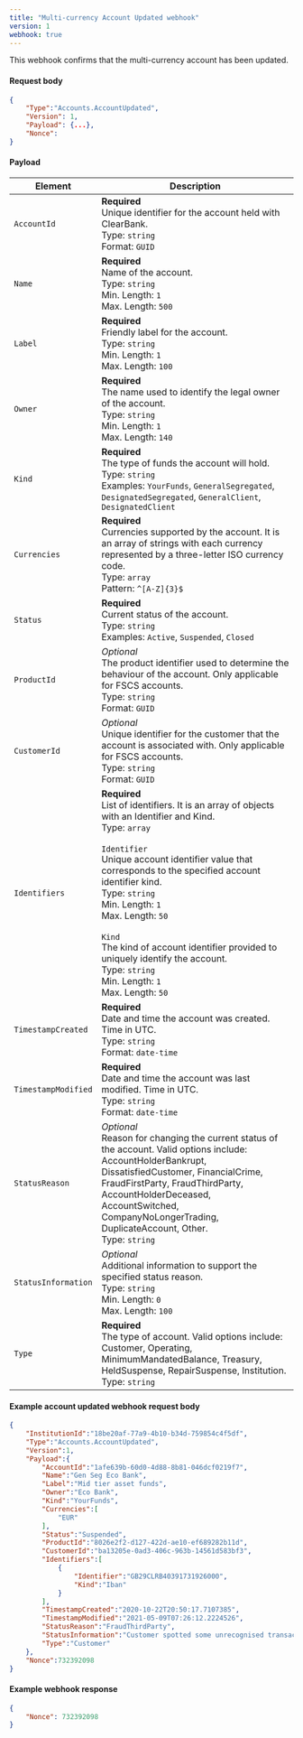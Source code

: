 ---
title: "Multi-currency Account Updated webhook"
version: 1
webhook: true
---

This webhook confirms that the multi-currency account has been updated.

#### Request body

```json
{
    "Type":"Accounts.AccountUpdated",
    "Version": 1,
    "Payload": {...},
    "Nonce":
}
```

#### Payload
| Element                 | Description                                                                                                                                                                                                               |
|-------------------------|---------------------------------------------------------------------------------------------------------------------------------------------------------------------------------------------------------------------------|
| `AccountId`             | **Required**<br /> Unique identifier for the account held with ClearBank.<br /> Type: `string`<br /> Format: `GUID`<br />                                                                                                 |
| `Name`                  | **Required**<br /> Name of the account.<br /> Type: `string`<br /> Min. Length: `1`<br /> Max. Length: `500`<br />                                                                                                        |
| `Label`                 | **Required**<br /> Friendly label for the account.<br /> Type: `string`<br /> Min. Length: `1`<br /> Max. Length: `100`<br />                                                                                             |
| `Owner`                 | **Required**<br /> The name used to identify the legal owner of the account.<br /> Type: `string`<br /> Min. Length: `1`<br /> Max. Length: `140`<br />                                                                   |
| `Kind`                  | **Required**<br /> The type of funds the account will hold.<br /> Type: `string`<br /> Examples: `YourFunds`, `GeneralSegregated`, `DesignatedSegregated`, `GeneralClient`, `DesignatedClient`<br />                      |
| `Currencies`            | **Required**<br /> Currencies supported by the account. It is an array of strings with each currency represented by a three-letter ISO currency code.<br /> Type: `array`<br /> Pattern: `^[A-Z]{3}$`<br />               |
| `Status`                | **Required**<br /> Current status of the account.<br /> Type: `string`<br /> Examples: `Active`, `Suspended`, `Closed`<br />                                                                                              |
| `ProductId`             | *Optional*<br /> The product identifier used to determine the behaviour of the account. Only applicable for FSCS accounts.<br /> Type: `string`<br /> Format: `GUID`<br />                                                |
| `CustomerId`            | *Optional*<br /> Unique identifier for the customer that the account is associated with. Only applicable for FSCS accounts.<br /> Type: `string`<br /> Format: `GUID`<br />                                               |
| `Identifiers`           | **Required**<br /> List of identifiers. It is an array of objects with an Identifier and Kind.<br /> Type: `array`<br /><br /> `Identifier`<br /> Unique account identifier value that corresponds to the specified account identifier kind.<br /> Type: `string`<br /> Min. Length: `1`<br /> Max. Length: `50`<br /><br /> `Kind`<br /> The kind of account identifier provided to uniquely identify the account.<br /> Type: `string`<br /> Min. Length: `1`<br /> Max. Length: `50`<br />                                                                                             |
| `TimestampCreated`      | **Required**<br /> Date and time the account was created. Time in UTC.<br /> Type: `string`<br /> Format: `date-time`<br />                                                                                               |
| `TimestampModified`     | **Required**<br /> Date and time the account was last modified. Time in UTC.<br /> Type: `string`<br /> Format: `date-time`<br />                                                                                         |
| `StatusReason`          | *Optional*<br /> Reason for changing the current status of the account. Valid options include: AccountHolderBankrupt, DissatisfiedCustomer, FinancialCrime, FraudFirstParty, FraudThirdParty, AccountHolderDeceased, AccountSwitched, CompanyNoLongerTrading, DuplicateAccount, Other.<br /> Type: `string`<br />                                                                                               |
| `StatusInformation`     | *Optional*<br /> Additional information to support the specified status reason.<br /> Type: `string`<br /> Min. Length: `0`<br /> Max. Length: `100`<br />                                                                |
| `Type`                  | **Required**<br /> The type of account. Valid options include: Customer, Operating, MinimumMandatedBalance, Treasury, HeldSuspense, RepairSuspense, Institution.<br /> Type: `string`<br />                               |

#### Example account updated webhook request body

```json
{
    "InstitutionId":"18be20af-77a9-4b10-b34d-759854c4f5df",
    "Type":"Accounts.AccountUpdated",
    "Version":1,
    "Payload":{
        "AccountId":"1afe639b-60d0-4d88-8b81-046dcf0219f7",
        "Name":"Gen Seg Eco Bank",
        "Label":"Mid tier asset funds",
        "Owner":"Eco Bank",
        "Kind":"YourFunds",
        "Currencies":[
            "EUR"
        ],
        "Status":"Suspended",
        "ProductId":"8026e2f2-d127-422d-ae10-ef689282b11d",
        "CustomerId":"ba13205e-0ad3-406c-963b-14561d583bf3",
        "Identifiers":[
            {
                "Identifier":"GB29CLRB40391731926000",
                "Kind":"Iban"
            }
        ],
        "TimestampCreated":"2020-10-22T20:50:17.7107385",
        "TimestampModified":"2021-05-09T07:26:12.2224526",
        "StatusReason":"FraudThirdParty",
        "StatusInformation":"Customer spotted some unrecognised transactions on their account",
        "Type":"Customer"
    },
    "Nonce":732392098
}
```

#### Example webhook response

```json
{
    "Nonce": 732392098
}
```